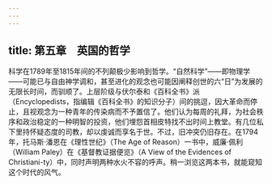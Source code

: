 ```yaml
---
---
---
```

title: 第五章　英国的哲学
---




科学在1789年至1815年间的不列颠极少影响到哲学。“自然科学”——即物理学——可能已与自由神学调和，甚至进化的观念也可能因阐释创世的六“日”为发展的无限长时间，而驯顺了。上层阶级与伏尔泰和《百科全书》派（Encyclopedists，指编辑《百科全书》的知识分子）间的挑逗，因大革命而停止，且视观念为一种青年的传染病而不予置信了。他们认为每周的礼拜，为社会秩序和政治稳定的一种明智的投资，他们埋怨首相皮特找不出时间上教堂。有几位私下里持怀疑态度的司教，却以虔诚而享名于世。不过，旧冲突仍旧存在。在1794年，托马斯·潘恩在《理性世纪》（The Age of Reason）一书中，威廉·佩利（William Paley）在《基督教证据便览》（A View of the Evidences of Christiani-ty）中，同时声明两种水火不容的呼声。稍一浏览这两本书，就能窥知这个时代的风气。
